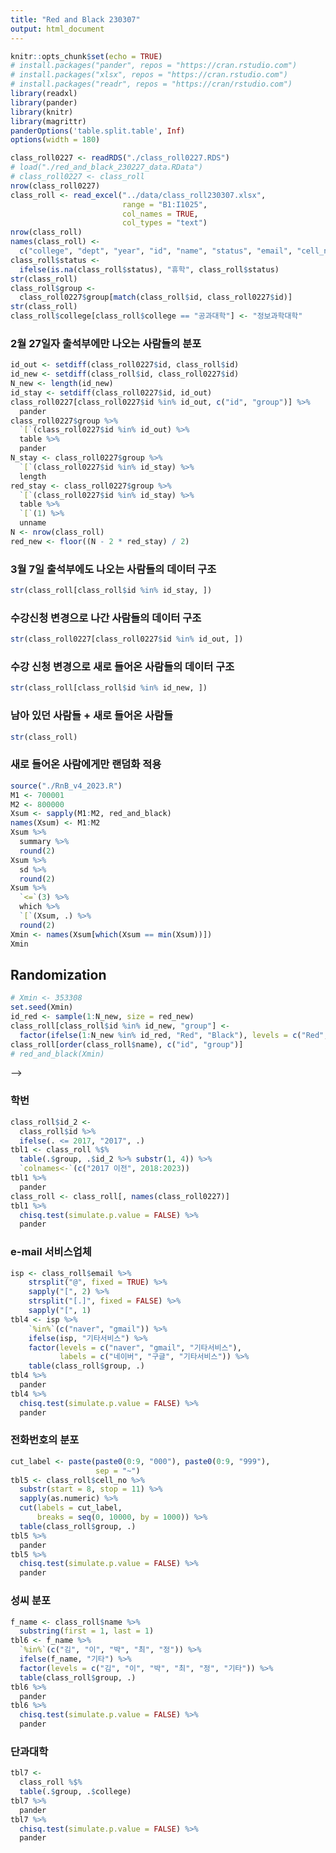 ```yaml
---
title: "Red and Black 230307"
output: html_document
---
```


```r
knitr::opts_chunk$set(echo = TRUE)
# install.packages("pander", repos = "https://cran.rstudio.com")
# install.packages("xlsx", repos = "https://cran.rstudio.com")
# install.packages("readr", repos = "https://cran/rstudio.com")
library(readxl)
library(pander)
library(knitr)
library(magrittr)
panderOptions('table.split.table', Inf)
options(width = 180)
```

<!--
### Data
-->

```r
class_roll0227 <- readRDS("./class_roll0227.RDS")
# load("./red_and_black_230227_data.RData")
# class_roll0227 <- class_roll
nrow(class_roll0227)
class_roll <- read_excel("../data/class_roll230307.xlsx",
                         range = "B1:I1025",
                         col_names = TRUE,
                         col_types = "text")
nrow(class_roll)
names(class_roll) <- 
  c("college", "dept", "year", "id", "name", "status", "email", "cell_no")
class_roll$status <- 
  ifelse(is.na(class_roll$status), "휴학", class_roll$status)
str(class_roll)
class_roll$group <- 
  class_roll0227$group[match(class_roll$id, class_roll0227$id)]
str(class_roll)
class_roll$college[class_roll$college == "공과대학"] <- "정보과학대학"
```

### 2월 27일자 출석부에만 나오는 사람들의 분포

```r
id_out <- setdiff(class_roll0227$id, class_roll$id)
id_new <- setdiff(class_roll$id, class_roll0227$id)
N_new <- length(id_new)
id_stay <- setdiff(class_roll0227$id, id_out)
class_roll0227[class_roll0227$id %in% id_out, c("id", "group")] %>%
  pander
class_roll0227$group %>%
  `[`(class_roll0227$id %in% id_out) %>%
  table %>%
  pander
N_stay <- class_roll0227$group %>%
  `[`(class_roll0227$id %in% id_stay) %>%
  length
red_stay <- class_roll0227$group %>%
  `[`(class_roll0227$id %in% id_stay) %>%
  table %>%
  `[`(1) %>%
  unname
N <- nrow(class_roll)
red_new <- floor((N - 2 * red_stay) / 2)
```

### 3월 7일 출석부에도 나오는 사람들의 데이터 구조

```r
str(class_roll[class_roll$id %in% id_stay, ])
```

### 수강신청 변경으로 나간 사람들의 데이터 구조

```r
str(class_roll0227[class_roll0227$id %in% id_out, ])
```

### 수강 신청 변경으로 새로 들어온 사람들의 데이터 구조

```r
str(class_roll[class_roll$id %in% id_new, ])
```

### 남아 있던 사람들 + 새로 들어온 사람들

```r
str(class_roll)
```

### 새로 들어온 사람에게만 랜덤화 적용

```r
source("./RnB_v4_2023.R")
M1 <- 700001
M2 <- 800000
Xsum <- sapply(M1:M2, red_and_black)
names(Xsum) <- M1:M2
Xsum %>%
  summary %>%
  round(2) 
Xsum %>%
  sd %>%
  round(2)
Xsum %>%
  `<=`(3) %>%
  which %>%
  `[`(Xsum, .) %>%
  round(2)
Xmin <- names(Xsum[which(Xsum == min(Xsum))])
Xmin
```

## Randomization

```r
# Xmin <- 353308
set.seed(Xmin)
id_red <- sample(1:N_new, size = red_new)
class_roll[class_roll$id %in% id_new, "group"] <- 
  factor(ifelse(1:N_new %in% id_red, "Red", "Black"), levels = c("Red", "Black")) 
class_roll[order(class_roll$name), c("id", "group")]
# red_and_black(Xmin)
```
-->

### 학번

```r
class_roll$id_2 <-
  class_roll$id %>%
  ifelse(. <= 2017, "2017", .)
tbl1 <- class_roll %$%
  table(.$group, .$id_2 %>% substr(1, 4)) %>%
  `colnames<-`(c("2017 이전", 2018:2023)) 
tbl1 %>%
  pander
class_roll <- class_roll[, names(class_roll0227)]
tbl1 %>%
  chisq.test(simulate.p.value = FALSE) %>%
  pander
```

<!--
### 학번 홀짝

```r
tbl2 <- class_roll$id %>%
  as.numeric %>%
  `%%`(2) %>%
  factor(levels = c(1, 0), labels = c("홀", "짝")) %>%
  table(class_roll$group, .) 
tbl2 %>%
  pander
tbl2 %>%
  chisq.test(simulate.p.value = FALSE) %>%
  pander
```

### 학적 상태

```r
tbl3 <- class_roll$status %>%
  table(class_roll$group, .) 
tbl3 %>%
  pander
X3min <- tbl3 %>%
  chisq.test(simulate.p.value = TRUE) %>%
  `[[`(1)
X3min
```
-->

### e-mail 서비스업체

```r
isp <- class_roll$email %>%
    strsplit("@", fixed = TRUE) %>%
    sapply("[", 2) %>%
    strsplit("[.]", fixed = FALSE) %>%
    sapply("[", 1)
tbl4 <- isp %>%
    `%in%`(c("naver", "gmail")) %>%
    ifelse(isp, "기타서비스") %>%
    factor(levels = c("naver", "gmail", "기타서비스"),
           labels = c("네이버", "구글", "기타서비스")) %>%
    table(class_roll$group, .)  
tbl4 %>%
  pander
tbl4 %>%
  chisq.test(simulate.p.value = FALSE) %>%
  pander
```

### 전화번호의 분포

```r
cut_label <- paste(paste0(0:9, "000"), paste0(0:9, "999"), 
                   sep = "~")
tbl5 <- class_roll$cell_no %>%
  substr(start = 8, stop = 11) %>%
  sapply(as.numeric) %>%
  cut(labels = cut_label, 
      breaks = seq(0, 10000, by = 1000)) %>%
  table(class_roll$group, .) 
tbl5 %>%
  pander
tbl5 %>%
  chisq.test(simulate.p.value = FALSE) %>%
  pander
```
    
### 성씨 분포

```r
f_name <- class_roll$name %>%
  substring(first = 1, last = 1) 
tbl6 <- f_name %>%
  `%in%`(c("김", "이", "박", "최", "정")) %>%
  ifelse(f_name, "기타") %>%
  factor(levels = c("김", "이", "박", "최", "정", "기타")) %>%
  table(class_roll$group, .) 
tbl6 %>%
  pander
tbl6 %>%
  chisq.test(simulate.p.value = FALSE) %>%
  pander
```

### 단과대학

```r
tbl7 <- 
  class_roll %$%
  table(.$group, .$college) 
tbl7 %>%
  pander
tbl7 %>%
  chisq.test(simulate.p.value = FALSE) %>%
  pander
```

<!--
### Sum of Chi_Squares

```r
Xsum_min <- X1min + X2min + X4min + X5min + X6min + X7min
Xsum_min
```

### 전체 출석부

```r
class_roll %$%
  order(.$name) %>%
  class_roll[., c("id", "name", "group")] %>%
  pander(caption = "가나다순", row.names = FALSE)
```

<P style="page-break-before:always">

```r
class_roll %$%
  order(.$group, .$name) %>%
  class_roll[., c("group", "id", "name")] %>%
  subset(.$group == "Red", select = c("id", "name")) %>%
  pander(caption = "Red")
class_roll %$%
  order(.$group, .$name) %>%
  class_roll[., c("group", "id", "name")] %>%
  subset(.$group == "Black", select = c("id", "name")) %>%
  pander(caption = "Black")
```

<P style="page-break-before:always">

```r
class_roll %>%
  `[`(.$id %>% order, c("id", "group")) %>%
  saveRDS(file = "./class_id_group230307.RDS")
save.image("./red_and_black_230307_data_7.RData")
```
-->